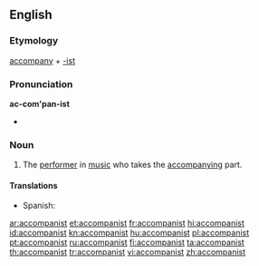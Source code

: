 ==English==

===Etymology===
[[accompany]] + [[-ist]]

===Pronunciation===
'''ac-com'pan-ist'''
* {{IPA|/əˈkʌmpənɪst/}}

===Noun===
{{en-noun}}

# The [[performer]] in [[music]] who takes the [[accompany]]ing part.

====Translations====
{{trans-top|performer who takes the accompanying part}}
* Spanish: {{t|es|acompañante|m|f}}
{{trans-mid}}
{{trans-bottom}}

[[ar:accompanist]]
[[et:accompanist]]
[[fr:accompanist]]
[[hi:accompanist]]
[[id:accompanist]]
[[kn:accompanist]]
[[hu:accompanist]]
[[pl:accompanist]]
[[pt:accompanist]]
[[ru:accompanist]]
[[fi:accompanist]]
[[ta:accompanist]]
[[th:accompanist]]
[[tr:accompanist]]
[[vi:accompanist]]
[[zh:accompanist]]